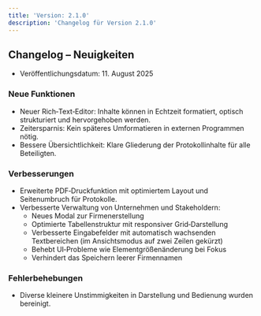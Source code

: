```yaml
---
title: 'Version: 2.1.0'
description: 'Changelog für Version 2.1.0'
---
```


## Changelog – Neuigkeiten

- Veröffentlichungsdatum: 11. August 2025

### Neue Funktionen

- Neuer Rich‑Text‑Editor: Inhalte können in Echtzeit formatiert, optisch strukturiert und hervorgehoben werden.
- Zeitersparnis: Kein späteres Umformatieren in externen Programmen nötig.
- Bessere Übersichtlichkeit: Klare Gliederung der Protokollinhalte für alle Beteiligten.

### Verbesserungen

- Erweiterte PDF‑Druckfunktion mit optimiertem Layout und Seitenumbruch für Protokolle.
- Verbesserte Verwaltung von Unternehmen und Stakeholdern:
  - Neues Modal zur Firmenerstellung
  - Optimierte Tabellenstruktur mit responsiver Grid‑Darstellung
  - Verbesserte Eingabefelder mit automatisch wachsenden Textbereichen (im Ansichtsmodus auf zwei Zeilen gekürzt)
  - Behebt UI‑Probleme wie Elementgrößenänderung bei Fokus
  - Verhindert das Speichern leerer Firmennamen

### Fehlerbehebungen

- Diverse kleinere Unstimmigkeiten in Darstellung und Bedienung wurden bereinigt.

